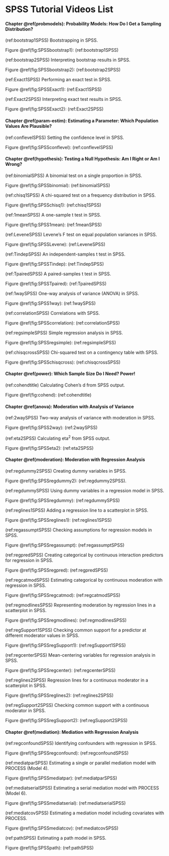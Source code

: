 # SPSS Tutorial Videos List {-}

#### Chapter \@ref(probmodels): Probability Models: How Do I Get a Sampling Distribution? {-}

(ref:bootstrap1SPSS) Bootstrapping in SPSS.

Figure \@ref(fig:SPSSbootstrap1): (ref:bootstrap1SPSS)

(ref:bootstrap2SPSS) Interpreting bootstrap results in SPSS.

Figure \@ref(fig:SPSSbootstrap2): (ref:bootstrap2SPSS)

(ref:Exact1SPSS) Performing an exact test in SPSS.

Figure \@ref(fig:SPSSExact1): (ref:Exact1SPSS)

(ref:Exact2SPSS) Interpreting exact test results in SPSS.

Figure \@ref(fig:SPSSExact2): (ref:Exact2SPSS)

#### Chapter \@ref(param-estim): Estimating a Parameter: Which Population Values Are Plausible? {-}

(ref:conflevelSPSS) Setting the confidence level in SPSS.

Figure \@ref(fig:SPSSconflevel): (ref:conflevelSPSS)

#### Chapter \@ref(hypothesis): Testing a Null Hypothesis: Am I Right or Am I Wrong? {-}

(ref:binomialSPSS) A binomial test on a single proportion in SPSS.

Figure \@ref(fig:SPSSbinomial): (ref:binomialSPSS)

(ref:chisq1SPSS) A chi-squared test on a frequency distribution in SPSS.

Figure \@ref(fig:SPSSchisq1): (ref:chisq1SPSS)

(ref:1meanSPSS) A one-sample t test in SPSS.

Figure \@ref(fig:SPSS1mean): (ref:1meanSPSS)

(ref:LeveneSPSS) Levene's F test on equal population variances in SPSS.

Figure \@ref(fig:SPSSLevene): (ref:LeveneSPSS)

(ref:TindepSPSS) An independent-samples t test in SPSS.

Figure \@ref(fig:SPSSTindep): (ref:TindepSPSS)

(ref:TpairedSPSS) A paired-samples t test in SPSS.

Figure \@ref(fig:SPSSTpaired): (ref:TpairedSPSS)

(ref:1waySPSS) One-way analysis of variance (ANOVA) in SPSS.

Figure \@ref(fig:SPSS1way): (ref:1waySPSS)

(ref:correlationSPSS) Correlations with SPSS. 

Figure \@ref(fig:SPSScorrelation): (ref:correlationSPSS)

(ref:regsimpleSPSS) Simple regression analysis in SPSS.

Figure \@ref(fig:SPSSregsimple): (ref:regsimpleSPSS)

(ref:chisqcrossSPSS) Chi-squared test on a contingency table with SPSS.

Figure \@ref(fig:SPSSchisqcross): (ref:chisqcrossSPSS)

#### Chapter \@ref(power): Which Sample Size Do I Need? Power! {-}

(ref:cohendtitle) Calculating Cohen's d from SPSS output.

Figure \@ref(fig:cohend): (ref:cohendtitle)

#### Chapter \@ref(anova): Moderation with Analysis of Variance {-}

(ref:2waySPSS) Two-way analysis of variance with moderation in SPSS.

Figure \@ref(fig:SPSS2way): (ref:2waySPSS)

(ref:eta2SPSS) Calculating eta^2^ from SPSS output.

Figure \@ref(fig:SPSSeta2): (ref:eta2SPSS)

#### Chapter \@ref(moderation): Moderation with Regression Analysis {-}

(ref:regdummy2SPSS) Creating dummy variables in SPSS.

Figure \@ref(fig:SPSSregdummy2): (ref:regdummy2SPSS).

(ref:regdummySPSS) Using dummy variables in a regression model in SPSS.

Figure \@ref(fig:SPSSregdummy): (ref:regdummySPSS)

(ref:reglines1SPSS) Adding a regression line to a scatterplot in SPSS.

Figure \@ref(fig:SPSSreglines1): (ref:reglines1SPSS)

(ref:regassumptSPSS) Checking assumptions for regression models in SPSS.

Figure \@ref(fig:SPSSregassumpt): (ref:regassumptSPSS)

(ref:regpredSPSS) Creating categorical by continuous interaction predictors for regression in SPSS.

Figure \@ref(fig:SPSSregpred): (ref:regpredSPSS)

(ref:regcatmodSPSS) Estimating categorical by continuous moderation with regression in SPSS.

Figure \@ref(fig:SPSSregcatmod): (ref:regcatmodSPSS)

(ref:regmodlinesSPSS) Representing moderation by regression lines in a scatterplot in SPSS.

Figure \@ref(fig:SPSSregmodlines): (ref:regmodlinesSPSS)

(ref:regSupport1SPSS) Checking common support for a predictor at different moderator values in SPSS.

Figure \@ref(fig:SPSSregSupport1): (ref:regSupport1SPSS)

(ref:regcenterSPSS) Mean-centering variables for regression analysis in SPSS.

Figure \@ref(fig:SPSSregcenter): (ref:regcenterSPSS)

(ref:reglines2SPSS) Regression lines for a continuous moderator in a scatterplot in SPSS.

Figure \@ref(fig:SPSSreglines2): (ref:reglines2SPSS)

(ref:regSupport2SPSS) Checking common support with a continuous moderator in SPSS.

Figure \@ref(fig:SPSSregSupport2): (ref:regSupport2SPSS)

#### Chapter \@ref(mediation): Mediation with Regression Analysis {-}

(ref:regconfoundSPSS) Identifying confounders with regression in SPSS.

Figure \@ref(fig:SPSSregconfound): (ref:regconfoundSPSS)

(ref:mediatparSPSS) Estimating a single or parallel mediation model with PROCESS (Model 4).

Figure \@ref(fig:SPSSmediatpar): (ref:mediatparSPSS)

(ref:mediatserialSPSS) Estimating a serial mediation model with PROCESS (Model 6).

Figure \@ref(fig:SPSSmediatserial): (ref:mediatserialSPSS)

(ref:mediatcovSPSS) Estimating a mediation model including covariates with PROCESS.

Figure \@ref(fig:SPSSmediatcov): (ref:mediatcovSPSS)

(ref:pathSPSS) Estimating a path model in SPSS.

Figure \@ref(fig:SPSSpath): (ref:pathSPSS)
